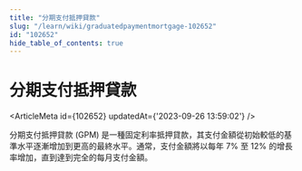 ```yaml
---
title: "分期支付抵押貸款"
slug: "/learn/wiki/graduatedpaymentmortgage-102652"
id: "102652"
hide_table_of_contents: true
---
```



# 分期支付抵押貸款

<ArticleMeta id={102652} updatedAt={'2023-09-26 13:59:02'} />
<div className='border-solid border-b border-t-0 my-4 border-[var(--ifm-color-gray-300)]' />

分期支付抵押貸款 (GPM) 是一種固定利率抵押貸款，其支付金額從初始較低的基準水平逐漸增加到更高的最終水平。通常，支付金額將以每年 7% 至 12% 的增長率增加，直到達到完全的每月支付金額。

